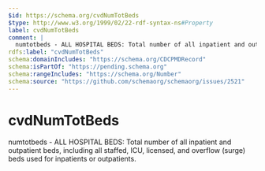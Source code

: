 ```yaml
---
$id: https://schema.org/cvdNumTotBeds
$type: http://www.w3.org/1999/02/22-rdf-syntax-ns#Property
label: cvdNumTotBeds
comment: |
  numtotbeds - ALL HOSPITAL BEDS: Total number of all inpatient and outpatient beds, including all staffed, ICU, licensed, and overflow (surge) beds used for inpatients or outpatients.
rdfs:label: "cvdNumTotBeds"
schema:domainIncludes: "https://schema.org/CDCPMDRecord"
schema:isPartOf: "https://pending.schema.org"
schema:rangeIncludes: "https://schema.org/Number"
schema:source: "https://github.com/schemaorg/schemaorg/issues/2521"
---
```


# cvdNumTotBeds

numtotbeds - ALL HOSPITAL BEDS: Total number of all inpatient and outpatient beds, including all staffed, ICU, licensed, and overflow (surge) beds used for inpatients or outpatients.

